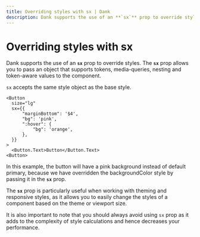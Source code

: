 ```yaml
---
title: Overriding styles with sx | Dank
description: Dank supports the use of an **`sx`** prop to override styles.
---
```



<Meta title="api/Overriding Styles with sx" />

# Overriding styles with sx

Dank supports the use of an **`sx`** prop to override styles. The **`sx`** prop allows you to pass an object that supports tokens, media-queries, nesting and token-aware values to the component.

`sx` accepts the same style object as the base style.

```tsx
<Button
  size="lg"
  sx={{
      "marginBottom": '$4',
      "bg": 'pink',
      ":hover": {
          "bg": 'orange',
      },
  }}
>
  <Button.Text>Button</Button.Text>
<Button>
```

In this example, the button will have a pink background instead of default primary, because we have overridden the backgroundColor style by passing it in the **`sx`** prop.

The **`sx`** prop is particularly useful when working with theming and responsive styles, as it allows you to easily change the styles of a component based on the theme or viewport size.

It is also important to note that you should always avoid using `sx` prop as it adds to the complexity of style calculations and hence decreases your performance.

